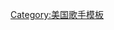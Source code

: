 {{Navbox musical artist
| name = Green Day
| title = [[Green Day]]
| state = {{{state|autocollapse}}}
|bodyclass = hlist
| background = group_or_band

| above  = 
* '''[[比利·乔·阿姆斯特朗]]'''
* '''[[迈克·迪恩特]]'''
* '''[[特雷·库尔]]'''

| group1 = 录音室专辑
| list1  =
* {{tsl|en|39/Smooth||39/Smooth}}
* {{tsl|en|Kerplunk||Kerplunk}}
* {{tsl|en|Dookie||Dookie}}
* {{tsl|en|Insomniac||Insomniac}}
* [[宁录|Nimrod]]
* {{tsl|en|Warning||Warning}}
* [[美國大白痴|American Idiot]]
* [[世紀大崩解|21st Century Breakdown]]
* {{tsl|en|¡Uno!||¡Uno!}}
* {{tsl|en|¡Dos!||¡Dos!}}
* {{tsl|en|¡Tré!||¡Tré!}}
* {{tsl|en|Revolution Radio||Revolution Radio}}

| group2 = 现场专辑
| list2  =
* ''[[Bullet in a Bible]]''
* ''{{tsl|en|Awesome as Fuck||Awesome as Fuck}}''

| group3 = 精选專辑
| list3  =
* ''{{tsl|en|1,039/Smoothed Out Slappy Hours||1,039/Smoothed Out Slappy Hours}}''
* ''{{tsl|en|International Superhits!||International Superhits!}}''
* ''{{tsl|en|Shenanigans||Shenanigans}}''

| group4 = EP
| list4  =
* ''{{tsl|en|1,000 Hours||1,000 Hours}}''
* ''{{tsl|en|Slappy||Slappy}}''
* ''[[年輕歲月|Sweet Children]]''
* ''{{tsl|en|Last Night on Earth: Live in Tokyo||Last Night on Earth: Live in Tokyo}}''

| group5 = 单曲
| list5  =
* "[[Longview (Green Day歌曲)|Longview]]"
* "{{tsl|en|Welcome to Paradise||Welcome to Paradise}}"
* "[[Basket Case (Green Day歌曲)|Basket Case]]"
* "{{tsl|en|When I Come Around||When I Come Around}}"
* "[[She (Green Day歌曲)|She]]"
* "{{tsl|en|J.A.R.||J.A.R.}}"
* "{{tsl|en|Geek Stink Breath||Geek Stink Breath}}"
* "{{tsl|en|Stuck with Me||Stuck with Me}}"
* "{{tsl|en|Brain Stew / Jaded||Brain Stew / Jaded}}"
* "{{tsl|en|Walking Contradiction||Walking Contradiction}}"
* "[[Hitchin' a Ride (Green Day歌曲)|Hitchin' a Ride]]"
* "{{tsl|en|Good Riddance (Time of Your Life)||Good Riddance (Time of Your Life)}}"
* "[[Redundant (Green Day歌曲)|Redundant]]"
* "{{tsl|en|Nice Guys Finish Last||Nice Guys Finish Last}}"
* "[[Minority (Green Day歌曲)|Minority]]"
* "[[Warning (Green Day歌曲)|Warning]]"
* "[[Waiting (Green Day歌曲)|Waiting]]"
* "{{tsl|en|I Fought the Law||I Fought the Law}}"
* "[[American Idiot (Green Day歌曲)|American Idiot]]"
* "[[夢碎大道|Boulevard of Broken Dreams]]"
* "[[Holiday (Green Day歌曲)|Holiday]]"
* "[[九月結束時叫醒我|Wake Me Up When September Ends]]"
* "{{tsl|en|Jesus of Suburbia||Jesus of Suburbia}}"
* "{{tsl|en|The Saints Are Coming||The Saints Are Coming}}"
* "{{tsl|en|Working Class Hero||Working Class Hero}}"
* "{{tsl|en|The Simpsons Theme||The Simpsons Theme}}"
* "[[Know Your Enemy|Know Your Enemy]]"
* "[[21 Guns (Green Day歌曲)|21 Guns]]"
* "{{tsl|en|East Jesus Nowhere||East Jesus Nowhere}}"
* "[[21st Century Breakdown (Green Day歌曲)|21st Century Breakdown]]"
* "{{tsl|en|Last of the American Girls||Last of the American Girls}}"
* "{{tsl|en|When It's Time||When It's Time}}"
* "{{tsl|en|Oh Love||Oh Love}}"
* "{{tsl|en|Kill the DJ||Kill the DJ}}"
* "[[Let Yourself Go (Green Day歌曲)|Let Yourself Go]]"
* "{{tsl|en|Stray Heart||Stray Heart}}" 
* "{{tsl|en|The Forgotten (Green Day song)||The Forgotten}}"
* "{{tsl|en|X-Kid||X-Kid}}"
* "{{tsl|en|Xmas Time of the Year||Xmas Time of the Year}}"
* "{{tsl|en|Bang Bang (Green Day song)||Bang Bang}}"
* "{{tsl|en|Still Breathing (Green Day song)||Still Breathing}}"
* "{{tsl|en|Revolution Radio (song)||Revolution Radio}}"
* "{{tsl|en|Father of All... (song)||Father of All...}}"

| group6 = 巡迴演出
| list6  =
* {{tsl|en|Pop Disaster Tour||Pop Disaster Tour}}
* {{tsl|en|American Idiot World Tour||American Idiot World Tour}}
* {{tsl|en|21st Century Breakdown World Tour||21st Century Breakdown World Tour}}

| group7 = 相關條目
| list7 =
* [[Green Day專輯列表|'''專輯列表''']]
* [[Green Day所獲的獎項與提名|'''獎項與提名''']]
* {{tsl|en|Adeline Records||Adeline Records}}

}}<noinclude>
{{collapsible option}}
[[Category:美国歌手模板]]
</noinclude>